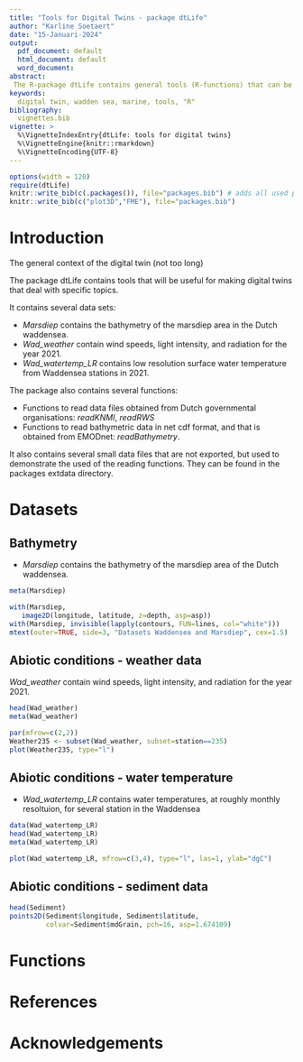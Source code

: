 ```yaml
---
title: "Tools for Digital Twins - package dtLife"
author: "Karline Soetaert"
date: "15-Januari-2024"
output:
  pdf_document: default
  html_document: default
  word_document: 
abstract: 
 The R-package dtLife contains general tools (R-functions) that can be used for making the ecological digital twinss. It contains functions to read datafiles obtained from Dutch governmental organisations (which are in Dutch!), or to read and prepare bathymetric file. Other useful functions are to convert the spatial coordinates used in the Netherlands to more convenient latitude-longitude coordinates, or to interpolate spatially-distinct timeseries to other spatial points. 
keywords:
  digital twin, wadden sea, marine, tools, "R"
bibliography: 
  vignettes.bib 
vignette: >
  %\VignetteIndexEntry{dtLife: tools for digital twins}
  %\VignetteEngine{knitr::rmarkdown}
  %\VignetteEncoding{UTF-8}
---
```

```r
options(width = 120)
require(dtLife)
knitr::write_bib(c(.packages()), file="packages.bib") # adds all used pacakages to bib
knitr::write_bib(c("plot3D","FME"), file="packages.bib")
```

# Introduction

The general context of the digital twin (not too long)

The package dtLife contains tools that will be useful for making digital twins that deal with specific topics.

It contains several data sets:


* *Marsdiep* contains the bathymetry of the marsdiep area in the Dutch waddensea.
* *Wad_weather* contain wind speeds, light intensity, and radiation for the year 2021.
* *Wad_watertemp_LR* contains low resolution surface water temperature from Waddensea stations in 2021.

The package also contains several functions:

* Functions to read data files obtained from Dutch governmental organisations: *readKNMI*, *readRWS*
* Functions to read bathymetric data in net cdf format, and that is obtained from EMODnet: *readBathymetry*.


It also contains several small data files that are not exported, but used to demonstrate the used of the reading functions. They can be found in the packages extdata directory.


# Datasets

## Bathymetry

* *Marsdiep* contains the bathymetry of the marsdiep area of the Dutch waddensea.

```r
meta(Marsdiep)
```

```r
with(Marsdiep, 
   image2D(longitude, latitude, z=depth, asp=asp))
with(Marsdiep, invisible(lapply(contours, FUN=lines, col="white")))
mtext(outer=TRUE, side=3, "Datasets Waddensea and Marsdiep", cex=1.5)

```

## Abiotic conditions - weather data

 *Wad_weather* contain wind speeds, light intensity, and radiation for the year 2021.

```r
head(Wad_weather)
meta(Wad_weather)
```

```r
par(mfrow=c(2,2))
Weather235 <- subset(Wad_weather, subset=station==235)
plot(Weather235, type="l")
```

## Abiotic conditions - water temperature

* *Wad_watertemp_LR* contains water temperatures, at roughly monthly resoltuion, for several station in the Waddensea

```r
data(Wad_watertemp_LR)
head(Wad_watertemp_LR)
meta(Wad_watertemp_LR)
```

```r
plot(Wad_watertemp_LR, mfrow=c(3,4), type="l", las=1, ylab="dgC")
```

## Abiotic conditions - sediment data

```r
head(Sediment)
points2D(Sediment$longitude, Sediment$latitude, 
         colvar=Sediment$mdGrain, pch=16, asp=1.674109)
```

# Functions



# References

<div id="refs"></div>


# Acknowledgements

